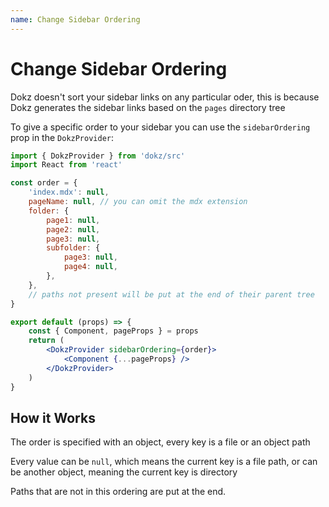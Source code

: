 ```yaml
---
name: Change Sidebar Ordering
---
```


# Change Sidebar Ordering

Dokz doesn't sort your sidebar links on any particular oder, this is because Dokz generates the sidebar links based on the `pages` directory tree

To give a specific order to your sidebar you can use the `sidebarOrdering` prop in the `DokzProvider`:

```jsx
import { DokzProvider } from 'dokz/src'
import React from 'react'

const order = {
    'index.mdx': null,
    pageName: null, // you can omit the mdx extension
    folder: {
        page1: null,
        page2: null,
        page3: null,
        subfolder: {
            page3: null,
            page4: null,
        },
    },
    // paths not present will be put at the end of their parent tree
}

export default (props) => {
    const { Component, pageProps } = props
    return (
        <DokzProvider sidebarOrdering={order}>
            <Component {...pageProps} />
        </DokzProvider>
    )
}
```

## How it Works

The order is specified with an object, every key is a file or an object path

Every value can be `null`, which means the current key is a file path, or can be another object, meaning the current key is directory

Paths that are not in this ordering are put at the end.

